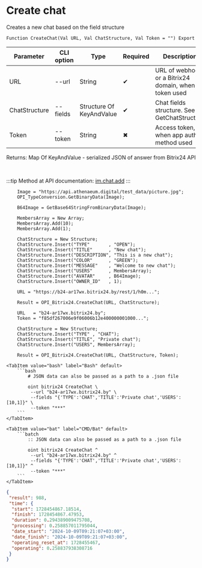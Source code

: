 ﻿---
sidebar_position: 1
---


# Create chat
 Creates a new chat based on the field structure



`Function CreateChat(Val URL, Val ChatStructure, Val Token = "") Export`

  | Parameter | CLI option | Type | Required | Description |
  |-|-|-|-|-|
  | URL | --url | String | &#x2714; | URL of webhook or a Bitrix24 domain, when token used |
  | ChatStructure | --fields | Structure Of KeyAndValue | &#x2714; | Chat fields structure. See GetChatStructure |
  | Token | --token | String | &#x2716; | Access token, when app auth method used |

  
  Returns:  Map Of KeyAndValue - serialized JSON of answer from Bitrix24 API

<br/>

:::tip
Method at API documentation: [im.chat.add](https://dev.1c-bitrix.ru/learning/course/?COURSE_ID=93&LESSON_ID=12093)
:::
<br/>



```bsl title="1C:Enterprise/OneScript code example"
    Image = "https://api.athenaeum.digital/test_data/picture.jpg";
    OPI_TypeConversion.GetBinaryData(Image);

    B64Image = GetBase64StringFromBinaryData(Image);

    MembersArray = New Array;
    MembersArray.Add(10);
    MembersArray.Add(1);

    ChatStructure = New Structure;
    ChatStructure.Insert("TYPE"       , "OPEN");
    ChatStructure.Insert("TITLE"      , "New chat");
    ChatStructure.Insert("DESCRIPTION", "This is a new chat");
    ChatStructure.Insert("COLOR"      , "GREEN");
    ChatStructure.Insert("MESSAGE"    , "Welcome to new chat");
    ChatStructure.Insert("USERS"      , MembersArray);
    ChatStructure.Insert("AVATAR"     , B64Image);
    ChatStructure.Insert("OWNER_ID"   , 1);

    URL = "https://b24-ar17wx.bitrix24.by/rest/1/h0m...";

    Result = OPI_Bitrix24.CreateChat(URL, ChatStructure);

    URL   = "b24-ar17wx.bitrix24.by";
    Token = "f85df267006e9f06006b12e400000001000...";

    ChatStructure = New Structure;
    ChatStructure.Insert("TYPE" , "CHAT");
    ChatStructure.Insert("TITLE", "Private chat");
    ChatStructure.Insert("USERS", MembersArray);

    Result = OPI_Bitrix24.CreateChat(URL, ChatStructure, Token);
```
 

 <Tabs>
  
    <TabItem value="bash" label="Bash" default>
        ```bash
            # JSON data can also be passed as a path to a .json file
            
            oint bitrix24 CreateChat \
             --url "b24-ar17wx.bitrix24.by" \
             --fields "{'TYPE':'CHAT','TITLE':'Private chat','USERS':[10,1]}" \
             --token "***"
        ```
    </TabItem>
  
    <TabItem value="bat" label="CMD/Bat" default>
        ```batch
            :: JSON data can also be passed as a path to a .json file
            
            oint bitrix24 CreateChat ^
             --url "b24-ar17wx.bitrix24.by" ^
             --fields "{'TYPE':'CHAT','TITLE':'Private chat','USERS':[10,1]}" ^
             --token "***"
        ```
    </TabItem>
</Tabs>


```json title="Result"
{
 "result": 988,
 "time": {
  "start": 1728454867.18514,
  "finish": 1728454867.47953,
  "duration": 0.294389009475708,
  "processing": 0.258857011795044,
  "date_start": "2024-10-09T09:21:07+03:00",
  "date_finish": "2024-10-09T09:21:07+03:00",
  "operating_reset_at": 1728455467,
  "operating": 0.258837938308716
 }
}
```
